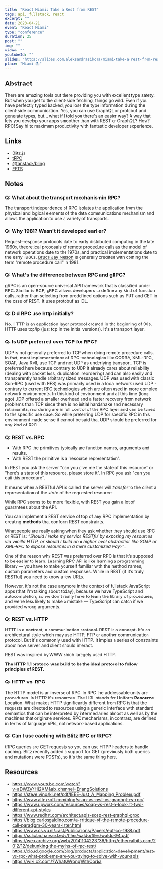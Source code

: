 ```yaml
---
title: "React Miami: Take a Rest from REST"
tags: api, fullstack, react
excerpt: ""
date: 2023-04-21
event: "React Miami"
type: "conference"
duration: 25
post: ""
img: ""
video: ""
youtubeId: ""
slides: "https://slides.com/aleksandrasikora/miami-take-a-rest-from-rest"
place: "Miami 🏝"
---
```


## Abstract

There are amazing tools out there providing you with excellent type safety. But
when you get to the client-side fetching, things go wild. Even if you have
perfectly typed backed, you lose the type information during the client-side
communication. Yes, you can use GraphQL or protobuf and generate types, but...
what if I told you there's an easier way? A way that lets you develop your apps
smoother than with REST or GraphQL? How? RPC! Say hi to maximum productivity
with fantastic developer experience.

## Links

- [Blitz.js](https://blitzjs.com/)
- [tRPC](https://trpc.io/)
- [@tanstack/bling](https://github.com/TanStack/bling)
- [FETS](https://github.com/ardatan/fets)

## Notes

### Q: What about the transport mechanismin RPC?

The transport independence of RPC isolates the application from the physical and
logical elements of the data communications mechanism and allows the application
to use a variety of transports.

### Q: Why 1981? Wasn't it developed earlier?

Request–response protocols date to early distributed computing in the late
1960s, theoretical proposals of remote procedure calls as the model of network
operations date to the 1970s, and practical implementations date to the early
1980s. [Bruce Jay Nelson](https://en.wikipedia.org/wiki/Bruce_Jay_Nelson "Bruce Jay Nelson") is
generally credited with coining the term "remote procedure call" in 1981.

### Q: What's the difference between RPC and gRPC?

gRPC is an open-source universal API framework that is classified under RPC.
Similar to RCP, gRPC allows developers to define any kind of function calls,
rather than selecting from predefined options such as PUT and GET in the case of
REST. It uses protobuf as IDL.

### Q: Did RPC use http initially?

No. HTTP is an application layer protocol created in the beginning of 90s. HTTP
uses tcp/ip (just tcp in the initial versions). It's a transport layer.

### Q: Is UDP preferred over TCP for RPC?

UDP is not generally preferred to TCP when doing remote procedure calls. In
fact, most implementations of RPC technologies like CORBA, XML-RPC, SOAP, Java
RMI, use TCP and not UDP as underlying transport. TCP is preferred here because
contrary to UDP it already cares about reliability (dealing with packet loss,
duplication, reordering) and can also easily and transparently handle arbitrary
sized messages. UDP was used with classic Sun-RPC (used with NFS) was primarily
used in a local network used UDP - contrary to current RPC technologies which
are often used in more complex network environments. In this kind of environment
and at this time (long ago) UDP offered a smaller overhead and a faster recovery
from network problems than TCP since there is no initial handshake and necessary
retransmits, reordering are in full control of the RPC layer and can be tuned to
the specific use case. So while preferring UDP for specific RPC in this
environment made sense it cannot be said that UDP should be preferred for any
kind of RPC.

### Q: REST vs. RPC

- With RPC the primitives typically are function names, arguments and results.
- With REST the primitive is a 'resource representation'.

In REST you ask the server "can you give me the state of this resource" or
"here's a state of this resource, please store it". In RPC you ask "can you call
this procedure".

It means when a RESTful API is called, the server will *transfer* to the client
a representation of the *state* of the requested resource.

While RPC seems to be more flexible, with REST you gain a lot of guarantees
about the API.

You can implement a REST service of top of any RPC implementation by creating
**methods** that conform REST constraints.

What people are really asking when they ask whether they should use RPC or REST
is: *“Should I make my service RESTful by exposing my resources via vanilla
HTTP, or should I build on a higher level abstraction like SOAP or XML-RPC to
expose resources in a more customized way?”*.

One of the reason why REST was preferred over RPC is that it's supposed to be
easier to learn. Learning RPC API is like learning a programming library — you
have to make yourself familiar with the method names, custom parameters and
custom responses. While in REST (if it's truly RESTful) you need to know a few
URLs.

However, it's not the case anymore in the context of fullstack JavaScript apps
(that I'm talking about today), because we have TypeScript and autocompletion,
so we don't really have to learn the library of procedures, and we're less
likely to make a mistake — TypeScript can catch if we provided wrong arguments.

### Q: REST vs. HTTP

HTTP is a contract, a communication protocol. REST is a concept. It's an
architectural style which may use HTTP, FTP or another communication protocol.
But it's commonly used with HTTP. It imples a series of constraints about how
server and client should interact.

REST was inspired by WWW shich laregely used HTTP.

**The HTTP 1.1 protocol was build to be the ideal protocol to follow principles
of REST.**

### Q: HTTP vs. RPC

The HTTP model is an inverse of RPC. In RPC the addressable units are
procedures. In HTTP it's resources. The URL stands for Uniform **Resource**
Location. What makes HTTP significantly different from RPC is that the requests
are directed to resources using a generic interface with standard semantics that
can be interpreted by intermediaries almost as well as by the machines that
originate services. RPC mechanisms, in contrast, are defined in terms of
language APIs, not network-based applications.

### Q: Can I use caching with Blitz RPC or tRPC?

tRPC queries are GET requests so you can use HTPP headers to handle caching.
Blitz recently added a support for GET (previously both queries and mutations
were POSTs), so it's the same thing here.

## Resources

- https://www.youtube.com/watch?v=aDWZyYHj2XM&ab_channel=ErlangSolutions
- https://steve.vinoski.net/pdf/IEEE-Just_A_Mapping_Problem.pdf
- https://www.altexsoft.com/blog/soap-vs-rest-vs-graphql-vs-rpc/
- https://www.upwork.com/resources/soap-vs-rest-a-look-at-two-different-api-styles
- https://www.redhat.com/architect/apis-soap-rest-graphql-grpc
- https://blog.carlosgaldino.com/a-critique-of-the-remote-procedure-call-paradigm-30-years-later.html
- https://www.cs.vu.nl/~ast/Publications/Papers/euteco-1988.pdf
- https://scholar.harvard.edu/files/waldo/files/waldo-94.pdf
- https://web.archive.org/web/20141104223736/http://etherealbits.com/2012/12/debunking-the-myths-of-rpc-rest/
- https://cloud.google.com/blog/products/application-development/rest-vs-rpc-what-problems-are-you-trying-to-solve-with-your-apis
- https://wiki.c2.com/?WhatsWrongWithCorba
